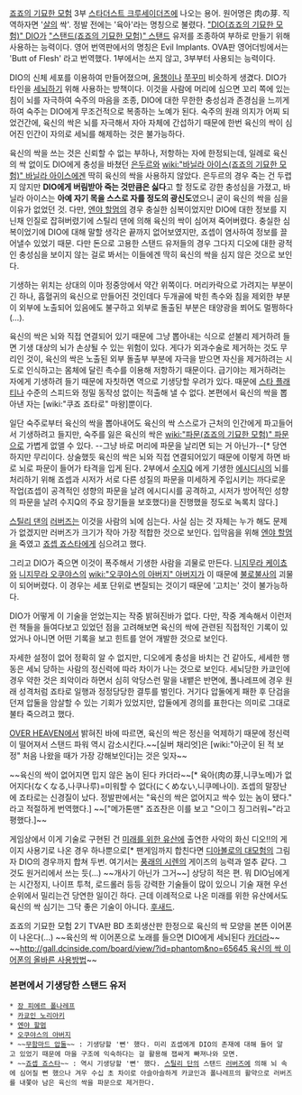 [[죠죠의 기묘한 모험]] 3부 [[스타더스트 크루세이더즈]]에 나오는 용어. 원어명은 肉の芽. 직역하자면 '[[살]]의 싹'. 정발 전에는 '육아'라는 명칭으로 불렸다. [["DIO(죠죠의 기묘한 모험)" DIO]]가 [["스탠드(죠죠의 기묘한 모험)" 스탠드]] 유저를 조종하여 부하로 만들기 위해 사용하는 능력이다. 영어 번역판에서의 명칭은 Evil Implants. OVA판 영어더빙에서는 'Butt of Flesh' 라고 번역했다. 1부에서는 쓰지 않고, 3부부터 사용되는 능력이다. 

DIO의 신체 세포를 이용하여 만들어졌으며, [[올챙이]]나 [[쭈꾸미]] 비슷하게 생겼다. DIO가 타인을 [[세뇌]]하기 위해 사용하는 방책이다. 이것을 사람에 머리에 심으면 꼬리 쪽에 있는 침이 뇌를 자극하여 숙주의 마음을 조종, DIO에 대한 무한한 충성심과 존경심을 느끼게 하여 숙주는 DIO에게 무조건적으로 복종하는 노예가 된다. 숙주의 원래 의지가 어찌 되었건간에, 육신의 싹은 뇌를 자극해서 자아 자체에 간섭하기 때문에 한번 육신의 싹이 심어진 인간이 자의로 세뇌를 해제하는 것은 불가능하다.

육신의 싹을 쓰는 것은 신뢰할 수 없는 부하나, 저항하는 자에 한정되는데, 일례로 육신의 싹 없이도 DIO에게 충성을 바쳤던 [[은두르]]와 [[wiki:"바닐라 아이스(죠죠의 기묘한 모험)" 바닐라 아이스]]에겐 딱히 육신의 싹을 사용하지 않았다. 은두르의 경우 죽는 건 두렵지 않지만 '''DIO에게 버림받아 죽는 것만큼은 싫다'''고 할 정도로 강한 충성심을 가졌고, 바닐라 아이스는 '''아예 자기 목을 스스로 자를 정도의 광신도'''였으니 굳이 육신의 싹을 심을 이유가 없었던 것. 다만, [[엔야 할멈]]의 경우 충실한 심복이었지만 DIO에 대한 정보를 지닌채 인질로 잡혀버렸기에 스틸리 댄에 의해 육신의 싹이 심어져 죽어버렸다. 충실한 심복이었기에 DIO에 대해 말할 생각은 끝까지 없어보였지만, 죠셉이 염사하여 정보를 끌어낼수 있었기 때문. 다만 돈으로 고용한 스탠드 유저들의 경우 그다지 디오에 대한 광적인 충성심을 보이지 않는 걸로 봐서는 이들에겐 딱히 육신의 싹을 심지 않은 것으로 보인다.

기생하는 위치는 상대의 이마 정중앙에서 약간 위쪽이다. 머리카락으로 가려지는 부분이긴 하나, 흡혈귀의 육신으로 만들어진 것인데다 두개골에 박힌 촉수와 침을 제외한 부분이 외부에 노출되어 있음에도 불구하고 외부로 돌출된 부분은 태양광을 쬐어도 멀쩡하다(…).

육신의 싹은 뇌와 직접 연결되어 있기 때문에 그냥 뽑아내는 식으로 섣불리 제거하려 들면 기생 대상의 뇌가 손상될 수 있는 위험이 있다. 게다가 외과수술로 제거하는 것도 무리인 것이, 육신의 싹은 노출된 외부 돌출부 부분에 자극을 받으면 자신을 제거하려는 시도로 인식하고는 몸체에 달린 촉수를 이용해 저항하기 때문이다. 급기야는 제거하려는 자에게 기생하려 들기 때문에 자칫하면 역으로 기생당할 우려가 있다. 때문에 [[스타 플래티나]] 수준의 스피드와 정밀 동작성 없이는 적출해 낼 수 없다. 본편에서 육신의 싹을 뽑아낸 자는 [wiki:"쿠죠 죠타로" 마왕]뿐이다.

일단 숙주로부터 육신의 싹을 뽑아내어도 육신의 싹 스스로가 근처의 인간에게 파고들어서 기생하려고 들지만, 숙주를 잃은 육신의 싹은 [[wiki:"파문(죠죠의 기묘한 모험)" 파문]]으로 가볍게 없앨 수 있다. --그냥 바로 머리에 파문을 날리면 되는 거 아닌가--[* 당연하지만 무리이다. 상술했듯 육신의 싹은 뇌와 직접 연결되어있기 때문에 이렇게 하면 바로 뇌로 파문이 들어가 타격을 입게 된다. 2부에서 [[수지Q]] 에게 기생한 [[에시디시]]의 뇌를 처리하기 위해 죠셉과 시저가 서로 다른 성질의 파문을 미세하게 주입시키는 까다로운 작업(죠셉이 공격적인 성향의 파문을 날려 에시디시를 공격하고, 시저가 방어적인 성향의 파문을 날려 수지Q의 주요 장기들을 보호했다)을 진행했을 정도로 녹록치 않다.]

[[스틸리 댄]]의 [[러버즈]]는 이것을 사람의 뇌에 심는다. 사실 심는 것 자체는 누가 해도 문제가 없겠지만 러버즈가 크기가 작아 가장 적합한 것으로 보인다. 입막음을 위해 [[엔야 할멈]]을 죽였고 [[죠셉 죠스타]]에게 심으려고 했다.

그리고 DIO가 죽으면 이것이 폭주해서 기생한 사람을 괴물로 만든다. [[니지무라 케이쵸]]와 [[니지무라 오쿠야스]]의 [[wiki:"오쿠야스의 아버지" 아버지]]가 이 때문에 [[불로불사]]의 괴물이 되어버렸다. 이 경우는 세포 단위로 변질되는 것이기 때문에 '고치는' 것이 불가능하다.

DIO가 어떻게 이 기술을 얻었는지는 작중 밝혀진바가 없다. 다만, 작중 계속해서 이런저런 책들을 들여다보고 있었던 점을 고려해보면 육신의 싹에 관련된 직접적인 기록이 있었거나 아니면 어떤 기록을 보고 힌트를 얻어 개발한 것으로 보인다.

자세한 설정이 없어 정확히 알 수 없지만, 디오에게 충성을 바치는 건 같아도, 세세한 행동은 세뇌 당하는 사람의 정신력에 따라 차이가 나는 것으로 보인다. 세뇌당한 카쿄인에 경우 약한 것은 죄악이라 하면서 심히 악당스런 말을 내뱉은 반면에, 폴나레프에 경우 원래 성격처럼 죠타로 일행과 정정당당한 결투를 벌인다. 거기다 압둘에게 패한 후 단검을 던져 압둘을 암살할 수 있는 기회가 있었지만, 압둘에게 경의를 표한다는 의미로 그대로 불타 죽으려고 했다. 

[[OVER HEAVEN]]에서 밝혀진 바에 따르면, 육신의 싹은 정신을 억제하기 때문에 정신력이 떨어져서 스탠드 파워 역시 감소시킨다.~~[실버 채리엇]은 [wiki:"아군이 된 적 보정" 처음 나왔을 때가 가장 강해보인다]는 것은 잊자~~

~~육신의 싹이 없어지면 밉지 않은 놈이 된다 카더라~~[* 육아(肉の芽,니쿠노메)가 없어지다(なくなる,나쿠나루)=미워할 수 없다(にくめない,니쿠메나이). 죠셉의 말장난에 죠타로는 신경질이 났다. 정발판에서는 "육신의 싹은 없어지고 싹수 있는 놈이 됐다." 라고 적절하게 번역했다.]
~~["메가톤맨" 죠죠찬은 이를 보고 "으이그 징그러워~"라고 평했다.]~~

게임상에서 이게 기술로 구현된 건 [[미래를 위한 유산]]에 출연한 사악의 화신 디오!!의 게이지 사용기로 나온 경우 하나뿐으로[* 팬게임까지 합친다면 [[디아볼로의 대모험]]의 그림자 DIO의 경우까지 합쳐 두번. 여기서는 [[풍래의 시렌]]의 게이즈의 능력과 얼추 같다. 그것도 원거리에서 쓰는 듯(...) ~~개사기 아닌가 그거~~] 상당히 적은 편. 뭐 DIO님에게는 시간정지, 나이프 투척, 로드롤러 등등 강력한 기술들이 많이 있으니 기술 재현 우선 순위에서 밀리는건 당연한 일이긴 하다. 근데 이례적으로 나온 미래를 위한 유산에서도 육신의 싹 심기는 그닥 좋은 기술이 아니다. [[후새드]].

죠죠의 기묘한 모험 2기 TVA판 BD 초회생산판 한정으로 육신의 싹 모양을 본뜬 이어폰이 나온다(...)
~~육신의 싹 이어폰으로 노래를 들으면 DIO에게 세뇌된다 [[카더라]]~~
~~[[http://gall.dcinside.com/board/view/?id=phantom&no=65645 육신의 싹 이어폰의 올바른 사용방법]]~~

=== 본편에서 기생당한 스탠드 유저 ===
 * [[장 피에르 폴나레프]]
 * [[카쿄인 노리아키]]
 * [[엔야 할멈]]
 * [[오쿠야스의 아버지]]
 * ~~[[무함마드 압둘]]~~ : 기생당할 '뻔' 했다. 미리 죠셉에게 DIO의 존재에 대해 들어 알고 있었기 때문에 마을 구조에 익숙하다는 걸 활용해 잽싸게 빠져나와 모면.
 * ~~[[죠셉 죠스타]]~~ : 역시 기생당할 '뻔' 했다. [[스틸리 단]]의 스탠드 [[러버즈]]에 의해 뇌 속에 심어질 뻔 했으나 겨우 수십 초 차이로 아슬아슬하게 카쿄인과 폴나레프의 활약으로 러버즈를 내쫓아 남은 육신의 싹을 파문으로 제거한다.
 
 
